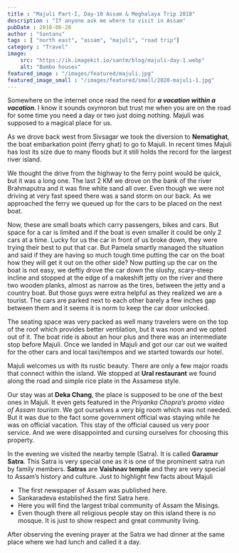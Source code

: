```yaml
---
title : "Majuli Part-I, Day-10 Assam & Meghalaya Trip 2018"
description : "If anyone ask me where to visit in Assam"
pubDate : 2018-06-20
author : "Santanu"
tags : [ "north east", "assam", "majuli", "road trip"]
category : "Travel"
image:
    src: "https://ik.imagekit.io/santm/blog/majuli-day-1.webp"
    alt: "Bambo houses"
featured_image : "/images/featured/majuli.jpg"
featured_image_small : "/images/featured/small/2020-majuli-1.jpg"
---
```


Somewhere on the internet once read the need for ***a vacation within a vacation***. I know it sounds oxymoron but trust me when you are on the road for some time you need a day or two just doing nothing. Majuli was supposed to a magical place for us.  

As we drove back west from Sivsagar we took the diversion to **Nematighat**, the boat embarkation point (ferry ghat) to go to Majuli. In recent times Majuli has lost its size due to many floods but it still holds the record for the largest river island.  

We thought the drive from the highway to the ferry point would be quick, but it was a long one. The last 2 KM we drove on the bank of the river Brahmaputra and it was fine white sand all over. Even though we were not driving at very fast speed there was a sand storm on our back. As we approached the ferry we queued up for the cars to be placed on the next boat.  

Now, these are small boats which carry passengers, bikes and cars. But space for a car is limited and if the boat is even smaller it could be only 2 cars at a time. Lucky for us the car in front of us broke down, they were trying their best to put that car. But Pamela smartly managed the situation and said if they are having so much tough time putting the car on the boat how they will get it out on the other side? Now putting up the car on the boat is not easy, we deftly drove the car down the slushy, scary-steep incline and stopped at the edge of a makeshift jetty on the river and there two wooden planks, almost as narrow as the tires, between the jetty and a country boat. But those guys were extra helpful as they realized we are a tourist. The cars are parked next to each other barely a few inches gap between them and it seems it is  norm to keep the car door unlocked.  

The seating space was very packed as well many travelers were on the top of the roof which provides better ventilation,  but it was noon and we opted out of it. The boat ride is about an hour plus and there was an intermediate stop before Majuli. Once we landed in Majuli and got our car out we waited for the other cars and local taxi/tempos and we started towards our hotel.  

Majuli welcomes us with its rustic beauty. There are only a few major roads that connect within the island. We stopped at **Ural restaurant** we found along the road and simple rice plate in the Assamese style.  

Our stay was at **Deka Chang**, the place is supposed to be one of the best ones in Majuli. It even gets featured in the *Priyanka Chopra’s promo video of Assam tourism*. We got ourselves a very big room which was not needed. But it was due to the fact some government official was staying while he was on official vacation. This stay of the official caused us very poor service. And we were disappointed and cursing ourselves for choosing this property.  

In the evening we visited the nearby temple (Satra). It is called **Garamur Satra**. This Satra is very special one as it is one of the prominent satra run by family members.  **Satras** are **Vaishnav temple** and they are very special to <span class="underline">Assam’s history and culture</span>. Just to highlight few facts about Majuli  

- The first newspaper of Assam was published here.  
- Sankaradeva established the first Satra here.  
- Here you will find the largest tribal community of Assam the Misings.  
- Even though there all religious people stay on this island there is no mosque. It is just to show respect and great community living.  

After observing the evening prayer at the Satra we had dinner at the same place where we had lunch and called it a day.
